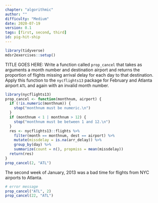 ```yaml
---
chapter: "algorithmic"
author: ""
difficulty: "Medium"
date: 2020-07-19 
version: 0.1
tags: [first, second, third]
id: pig-hit-ship
---
```


```r
library(tidyverse)
mdsr2exercises::setup()
```

TITLE GOES HERE: Write a function called `prop_cancel` that takes as arguments a month number
and destination airport and returns the proportion of flights missing arrival delay for each day to that destination.
Apply this function to the `nycflights13` package for February and Atlanta airport `ATL` and again with an invalid month number.

 <!--begin-answer-->
```r
library(nycflights13)
prop_cancel <- function(monthnum, airport) {
  if (!is.numeric(monthnum)) {
    stop("monthnum must be numeric.\n")
  }
  if (monthnum < 1 | monthnum > 12) {
    stop("monthnum must be between 1 and 12.\n")
  }
  res <- nycflights13::flights %>%
    filter(month == monthnum, dest == airport) %>%
    mutate(missdelay = is.na(arr_delay)) %>%
    group_by(day) %>%
    summarize(count = n(), propmiss = mean(missdelay))
  return(res)
}
prop_cancel(2, "ATL")
```
The second week of 
January, 2013 was a bad time for flights from NYC airports to Atlanta.
```r

# error message
prop_cancel("ATL", 2)
prop_cancel(22, "ATL")
```

  <!--end-answer-->




